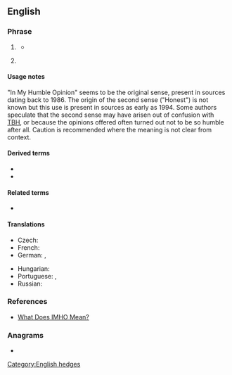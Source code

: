==English==

===Phrase===
{{en-phrase}}

# {{lb|en|informal|internet|text messaging}} {{initialism of|en|[[in my humble opinion]]}}
#* {{quote-newsgroup|en|author=Helen Gerald|date=1995-04-27|title=Re: Liz Hurley|newsgroup=rec.arts.tv.uk|id=1bd766f1e95e31fd|url=http://groups.google.com/group/rec.arts.tv.uk/msg/1bd766f1e95e31fd|passage='''IMHO''' she just devalues the rest of us who want to be judged by what we do and what we are, not how we look and who we discuss Uganda with.}}
# {{lb|en|Internet}} {{initialism of|en|[[in my honest opinion]]}}

====Usage notes====
"In My Humble Opinion" seems to be the original sense, present in sources dating back to 1986. The origin of the second sense ("Honest") is not known but this use is present in sources as early as 1994. Some authors speculate that the second sense may have arisen out of confusion with [[TBH]], or because the opinions offered often turned out not to be so humble after all. Caution is recommended where the meaning is not clear from context.

====Derived terms====
* {{l|en|IMNAAHO}}
* {{l|en|IMNSHO}}

====Related terms====
* {{l|en|IMO}}

====Translations====
{{trans-top|in my humble opinion}}
* Czech: {{t|cs|DMSN}}
* French: {{t+|fr|àmha}}
* German: {{t|de|mbMn}}, {{t+|de|mMn}}
{{trans-mid}}
* Hungarian: {{t|hu|szvsz}}
* Portuguese: {{t+|pt|EMHO|}}, {{t+|pt|NMHO}}
* Russian: {{t|ru|по моему скромному мнению}}
{{trans-bottom}}

===References===
* [https://www.freep.com/story/news/nation/2018/05/03/what-does-imho-mean/576230002/ What Does IMHO Mean?]

===Anagrams===
* {{anagrams|en|a=himo|Miho|OHIM}}

[[Category:English hedges]]